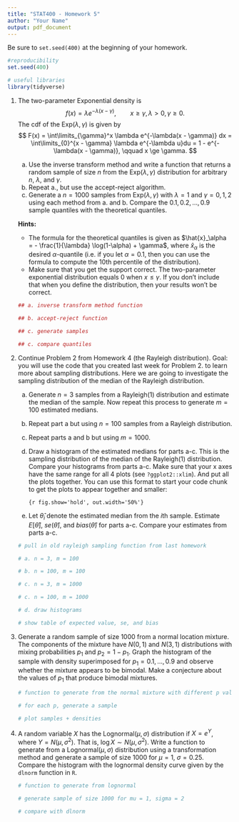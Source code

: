 ```yaml
---
title: "STAT400 - Homework 5"
author: "Your Name"
output: pdf_document
---
```

Be sure to `set.seed(400)` at the beginning of your homework.

```r
#reproducibility
set.seed(400)
```

```r
# useful libraries
library(tidyverse)
```

1. The two-parameter Exponential density is
    $$
    f(x) = \lambda e^{-\lambda(x - \gamma)}, \qquad x \ge \gamma, \lambda > 0, \gamma \ge 0.
    $$
    The cdf of the Exp($\lambda, \gamma$) is given by
    $$
    F(x) = \int\limits_{\gamma}^x \lambda e^{-\lambda(x - \gamma)} dx = \int\limits_{0}^{x - \gamma} \lambda e^{-\lambda u}du =  1 - e^{-\lambda(x - \gamma)}, \qquad x \ge \gamma.
    $$
    
    a. Use the inverse transform method and write a function that returns a random sample of size $n$ from the Exp($\lambda, \gamma$) distribution for arbitrary $n$, $\lambda$, and $\gamma$.
    b. Repeat a., but use the accept-reject algorithm.
    c. Generate a $n = 1000$ samples from Exp($\lambda, \gamma$) with $\lambda = 1$ and $\gamma = 0, 1, 2$ using each method from a. and b. Compare the $0.1, 0.2, \dots, 0.9$ sample quantiles with the theoretical quantiles.
    
    **Hints:**
    - The formula for the theoretical quantiles is given as $\hat{x}_\alpha = - \frac{1}{\lambda} \log(1-\alpha) + \gamma$, where $\hat{x}_\alpha$ is the desired $\alpha$-quantile (i.e. if you let $\alpha = 0.1$, then you can use the formula to compute the 10th percentile of the distribution).
    - Make sure that you get the support correct. The two-parameter exponential distribution equals 0 when $x \le \gamma$. If you don't include that when you define the distribution, then your results won't be correct.
    
    ```r
    ## a. inverse transform method function
    
    ## b. accept-reject function
    
    ## c. generate samples
    
    ## c. compare quantiles
    
    
    ```
 
2. Continue Problem 2 from Homework 4 (the Rayleigh distribution). Goal: you will use the code that you created last week for Problem 2. to learn more about sampling distributions. Here we are going to investigate the sampling distribution of the median of the Rayleigh distribution. 

    a. Generate $n = 3$ samples from a Rayleigh(1) distribution and estimate the median of the sample. Now repeat this process to generate $m=100$ estimated medians.
    b. Repeat part a but using $n=100$ samples from a Rayleigh distribution.
    c. Repeat parts a and b but using $m=1000$.
    d. Draw a histogram of the estimated medians for parts a-c. This is the sampling distribution of the median of the Rayleigh(1) distribution. Compare your histograms from parts a-c. Make sure that your x axes have the same range for all 4 plots (see `?ggplot2::xlim`). And put all the plots together. You can use this format to start your code chunk to get the plots to appear together and smaller:
    
        `{r fig.show='hold', out.width='50%'}`
        
    e. Let $\hat{\theta}_i$ denote the estimated median from the $i$th sample. Estimate $E[\hat{\theta}]$, $se(\hat{\theta})$, and $bias(\hat{\theta})$ for parts a-c. Compare your estimates from parts a-c. 
        
    ```r
    # pull in old rayleigh sampling function from last homework
    
    # a. n = 3, m = 100
    
    # b. n = 100, m = 100
    
    # c. n = 3, m = 1000
    
    # c. n = 100, m = 1000
    
    # d. draw histograms
    
    # show table of expected value, se, and bias
    
    
    ```
    
3. Generate a random sample of size $1000$ from a normal location mixture. The components of the mixture have $N(0, 1)$ and $N(3, 1)$ distributions with mixing probabilities $p_1$ and $p_2 = 1 - p_1$. Graph the histogram of the sample with density superimposed for $p_1 = 0.1, \dots, 0.9$ and observe whether the mixture appears to be bimodal. Make a conjecture about the values of $p_1$ that produce bimodal mixtures.

    ```r
    # function to generate from the normal mixture with different p values
    
    # for each p, generate a sample
    
    # plot samples + densities
    
    ```
        
4. A random variable $X$ has the Lognormal$(\mu, \sigma)$ distribution if $X = e^Y$, where $Y = N(\mu, \sigma^2)$. That is, $\log X \sim N(\mu, \sigma^2)$. Write a function to generate from a Lognormal$(\mu, \sigma)$ distribution using a transformation method and generate a sample of size $1000$ for $\mu = 1$, $\sigma = 0.25$. Compare the histogram with the lognormal density curve given by the `dlnorm` function in `R`.

    ```r
    # function to generate from lognormal
    
    # generate sample of size 1000 for mu = 1, sigma = 2
    
    # compare with dlnorm
    
    ```
